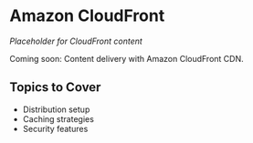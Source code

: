 # Amazon CloudFront

*Placeholder for CloudFront content*

Coming soon: Content delivery with Amazon CloudFront CDN.

## Topics to Cover
- Distribution setup
- Caching strategies
- Security features